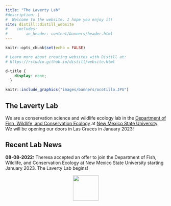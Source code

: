 ```yaml
---
title: "The Laverty Lab"
#description: |
#  Welcome to the website. I hope you enjoy it!
site: distill::distill_website
#    includes:
#        in_header: content/banners/header.html
---
```

```r
knitr::opts_chunk$set(echo = FALSE)

# Learn more about creating websites with Distill at:
# https://rstudio.github.io/distill/website.html

```

```css
d-title {
    display: none;
  }
```


```r
knitr::include_graphics("images/banners/ocotillo.JPG")
```

<h2>The Laverty Lab</h2>

We are a conservation science and wildlife ecology lab in the [Department of Fish, Wildlife, and Conservation Ecology](https://fwce.nmsu.edu/) at [New Mexico State University](https://nmsu.edu/). We will be opening our doors in Las Cruces in January 2023!

<h2>Recent Lab News</h2>

**08-08-2022:** Theresa accepted an offer to join the Department of Fish, Wildlife, and Conservation Ecology at New Mexico State University starting January 2023. The Laverty Lab begins! 

<center>
<img src="images/NMSU_NoU-Crimson.png" width="80px">
</center>
